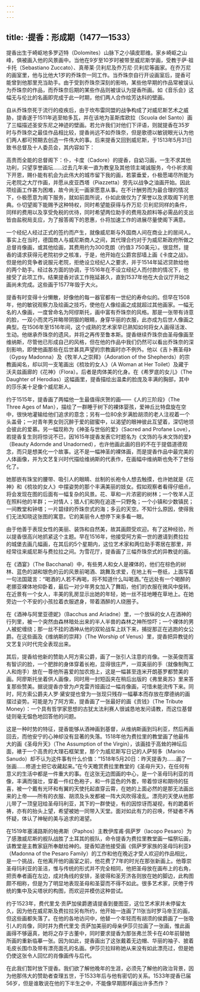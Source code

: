 ```yaml
---
---
---
```

title: ·提香：形成期（1477—1533）
---




提香出生于崎岖地多罗迈特（Dolomites）山脉下之小镇皮耶维。家乡崎岖之山峰，俱被画入他的风景画中。当他在9岁至10岁时被带至威尼斯学画，受教于萨·祖卡托（Sebastiano Zuccato）、真蒂莱·贝利尼及乔万尼·贝利尼等画家。在乔万尼的画室里，他与比他大1岁的乔珠奈一同工作。当乔珠奈自行开设画室后，提香可能曾到他那里充当助手。由于受到乔珠奈深刻的影响，某些他早期的作品常被误认为乔珠奈的作品，而乔珠奈后期的某些作品则被误认为提香所画。如《音乐会》这幅无与伦比的名画即完成于此一时期，他们两人合作绘芳达科的壁画。

自从乔珠奈死于流行的疫疾后，由于坎布雷同盟的战争构成了对威尼斯艺术之威胁，提香遂于1511年逃至帕多瓦，并在该地为圣斯库欧拉（Scuola del Santo）画了三幅描述圣安东尼之神迹的壁画。若允许我们对他们下评语，则就提香在35岁时与乔珠奈之最佳作品相比较，提香尚远不如乔珠奈，但是歌德以敏锐眼光认为他们两人都可预期去创造一件伟大的事。后来提香又回到威尼斯，于1513年5月31日致书总督及十人委员会，其内容如下：

高贵而全能的总督阁下：仆，卡度（Cadore）的提香，自幼习画，一生不求其他功利，只望享誉画坛……过去几年来一直为教皇及其他领主竭诚服务，今仆祈求阁下开恩，赐仆能有机会为此伟大的城市留下我的画，若蒙垂爱，仆极愿竭尽所能为元老院之大厅作画，并愿从皮亚西塔（Piazzetta）旁先以战争之油画开始。因此项绘画工作甚为困难，故今尚无一画家愿意从事。在不计酬劳而为最合理的情况下，仆极愿意为阁下服务，就如前面所说，仆如此做仅为了荣誉以及求取阁下的恩典。仆切望阁下能赐予这种特权，同时希望能获得与乔万尼·贝利尼同样的条件，同样的费用以及享受免税的优待，同时希望两位助手的费用及颜料等必需品的支出皆由盐税局支应，为了报答阁下的恩惠，仆将加速工作的进展尽量使阁下满意。



一个经纪人经过正式的签约而产生，就像威尼斯与外国商人间在商业上的居间人。事实上在当时，德国商人与威尼斯商人之间，其代理合约对于为威尼斯政府所做之总督肖像画，或其他绘画，其费用约为300克朗（约值3 750美元）。很显然，提香的请求获得元老院初步之核准，于是，他开始在公爵宫邸墙上画《卡度之战》。但是他的竞争者说服元老院，拒绝设立经纪人之要求，并于1514年延迟贷款给他的两个助手。经过各方面的协调，于1516年在不设立经纪人而付款的情况下，他接受了此项工作。结果提香对该工作拖延甚久，直到1537年他在大会议厅开始之画尚未完成。这些画于1577年毁于大火。

提香有时变得十分懒散，好像他的每一器官都有一世纪的寿命似的。但早在1508年，他的敏锐观察力及绘画之技巧，使他在人像绘画之成就超过其他画家。一幅无名的人像画，一度曾命名为阿缪斯托，画中富有乔珠奈的风格。那是一张带有诗意的脸，一双小而灵巧并略带阴狠的眼睛，身穿华丽的衣服，此亦成为后世人像画之典型。在1506年至1516年间，这个成熟的艺术家早已熟知如何将女人画得活泼、生动。他继承乔珠奈的遗风，并将之再传至鲁本斯。提香继续乔珠奈由圣母像画至维纳斯，尽管他已形成自己的风格，但在他的作品中我们仍然可以看出乔珠奈的深刻影响，即使他画那些在后世甚具声望的宗教画时亦不例外。他以《吉卜赛圣母》（Gypsy Madonna）及《牧羊人之崇拜》（Adoration of the Shepherds）的宗教画闻名，却以同一支笔画出《梳妆的女人》（A Woman at Her Toilet）及藏于沃夫兹画廊的《花神》（Flora）。后者是肉体美的化身。在《希罗底的女儿》（The Daughter of Herodias）这幅画里，提香描绘出温柔的脸庞及丰满的胸部，其中的莎乐美十足像个威尼斯人。

约于1515年，提香画了两幅他一生最值得庆贺的画——《人的三阶段》（The Three Ages of Man），描绘了一群睡于树下的裸体婴孩，爱神丘比特盘旋在空中，很快地灌输给他们追求的意念；另有一位80余岁满脸胡须的老人注视着一个头盖骨；一对青年男女则沉醉于爱的甜蜜中，以渴望的眼神彼此互望着，深切地领会彼此的爱慕。另一幅现称为《神圣与世俗的爱》（Sacred and Profane Love），若提香复生则将惊诧不已，因1615年提香发表它时题名为《文饰的与未文饰的爱》（Beauty Adornde and Unadorned），也许他画此画的目的不在于提倡道德观念，而只是想美化一个故事。这不是一幅神圣的裸体画，而是提香作品中最完美的人体画像，并为文艺复兴时代描绘维纳斯的代表作，在画幅中维纳斯也免不了世俗化了。

她那嵌有珠宝的腰带、吸引人的眼睛、丝制的长袍令人想去触摸，也许她就是《花神》和《梳妆的女人》中摆姿势的那个丰满美丽的妓女。假如观察者看得仔细点，将会发现在图的后面有一幅复杂的风景。花、草和一片浓密的树林；一个牧羊人正在照料他的羊群；一对情人；猎人们和狗在追逐一只野兔；一个小镇和少数镇民；一间教堂和钟塔；一片碧绿的乔珠奈式的海；多云的天空。不知什么原因，使得我们无法知晓这张图的寓意。它的美丽令人想停下来多看一眼。

由于他善于表现女性的美丽、装饰和自然美，故其画颇受欢迎。有了这种经验，所以提香很高兴地抓紧这个主题。早在1516年，他接受阿方索一世的邀请到费拉拉的城堡去画几幅画，在其后的5个星期内，这位艺术家和两位助手寄居在那里，并经常往来威尼斯与费拉拉之间。为雪花厅，提香画了三幅乔珠奈式的异教徒的画。

在《酒宴》（The Bacchanal）中，有些男人和女人是裸体的，他们在棕色的树林、蓝色的湖和银色的云的风景前喝酒、跳舞及求爱，在地上有一卷纸，上面写着一句法国箴言：“喝酒的人若不再喝，将不知道什么叫喝酒。”在远处有一个喝醉的老挪亚裸体地仰卧着，最后一对少年男女加入了舞蹈，他们的衣服在微风中旋转。在近景有一个女人，丰美的乳房显示出她的年轻，她一丝不挂地睡在草地上。在她旁边一个不安的小孩拉着衣服遮身，带着酒醉的人绕圈子。

在《酒神与阿里亚德妮》（Bacchus and Ariadne）里，一个放纵的女人在酒神的行列里，被一个突然由森林暗处出来的半人半兽的森林之神所惊吓；一个裸体的男人被蛇缠绕；那一丝不挂的酒神从他的双轮战车上跃下来，捕捉那正在逃跑的女公爵。在这些画及《维纳斯的崇拜》（The Worship of Venus）里，提香把异教徒的文艺复兴时代完全表现出来。

其后，提香给他新的赞助人阿方索公爵，画了一张引人注意的肖像。一张英俊而富有智识的脸，一个肥胖的身体穿着长袍，显得很庄严，一双美丽的手（就像制陶工人和炮手）放在一尊他所喜爱的加农炮上，这是一幅甚至连米开朗基罗都赞美的画。阿廖斯托坐着供人画像，同时用一封短函夹在稍后出版的《弗里奥苏》里来答复那些赞美。据说提香亦曾为卢克雷齐娅画过一幅肖像画，可惜未能流传下来。同时，阿方索公爵夫人罗·黛安提也曾为一张现只残存一幅摹本而存放在摩德纳的画摆过姿势。可能是为了阿方索，提香画了一张最好的画《贡钱》（The Tribute Money）：一个具有哲学家思想的古犹太法利赛人很诚恳地发问请教，而这位基督徒则毫无愠色地回答他的问题。

这是一种时势的特征，提香能够从酒神画到基督，从维纳斯画到玛利亚，然后再画回去，而他安宁的心神却没有显著的失落。1518年他为费拉里的教堂画了他最伟大的画《圣母升天》（The Assumption of the Virgin），该画挂于高耸的神坛后面，裱于一个高贵的大理石框架里，那个为威尼斯写日记的人萨努多（Marino Sanudo）却不认为这件事有什么价值：“1518年5月20日：昨天提香为……画了一张画……修道士把它收藏起来。”在今天瞻赏费拉里教堂的《圣母升天》，在任何有意义的生活中都是一件重大的事。在这张无边图画的中心，是一个圣母玛利亚的肖像，丰满而强壮，穿着一件红色袍子，和一件蓝色的外套，带着惊讶和期待的狂喜，被一个戴有光环和有翼的天使托起直穿云霄，在她的上面必然的是那无法画出来的上帝——所有的衣服、胡须及头发都被一阵大风吹得凌乱。漂亮的天使从他那儿带了一顶皇冠给圣母玛利亚，其下的一群使徒，有的因惊讶而凝视，有的跪着祈祷，亦有的抬头上望，希望被她一同带入天堂。面对如此有力的召唤，怀疑者不再怀疑，体认了神秘的美与追求的渴望。

在1519年塞浦路斯的帕弗斯（Paphos）主教伊库甫·佩萨罗（Iacopo Pesaro）为了感激威尼斯的舰队战胜了土耳其的舰队，命令提香为费拉里教堂画一幅祭坛画，该教堂是主教家庭所奉献给神的。提香知道他接受画《佩萨罗家族的圣母玛利亚》（Madonna of the Pesaro Family）的工作和他在晚近才受人欢迎的作品相比，是一个挑战，在他离开他的画室之前，他花费了7年的时光在那张新画上。他尊崇圣母玛利亚的圣洁，惟与传统的形式并不完全相同，他把圣母放在画布上的右角，把贡奉者画在左边，成对角线的安排，圣彼得和圣芳济各则放在她的脚边，此构图颇不相称，但是为了明显地表现圣母和圣婴而不得不如此。很多艺术家，厌倦于传统的集中及尖塔状的构图，而欢迎并模仿这种尝试。

约于1523年，费代里戈·贡萨加侯爵邀请提香到曼图亚，这位艺术家并未停留太久，因为他在威尼斯及费拉拉另有所约，他开始一连画了11张当时罗马帝王的画，但这些画都失落了。在他的各地访问中，他替一个年轻而有胡须的侯爵画了一张吸引人的肖像，同时并为费代里戈·贡萨加美丽的母亲伊莎贝拉画了一张画，惟此画画得不够逼真，她将之存于古董中，同时要求提香为那张弗兰茨卡在40年前替她所画的重新临摹一张。因为如此，提香画出了这张戴着无边帽、华丽的袖子、披着毛皮长围巾及带有漂亮面孔的名画。伊莎贝拉辩称她从来没有如此漂亮过，但是她仍使这张令人回忆的肖像画传与后代。

在此我们暂时放下提香。我们欲了解他晚年的生涯，必须先了解他的政治背景，因为他那伟大的赞助者查理五世，于1533年后与他有密切的关系。1533年提香已届56岁，但是谁敢说在他的下半生之中，不能像早期那样画出许多杰作？